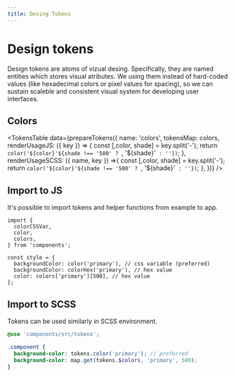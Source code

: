 ```yaml
---
title: Desing Tokens
---
```



# Design tokens

Design tokens are atoms of vizual desing. Specifically, they are named entities which stores visual atributes. We using them instead of hard-coded values (like hexadecimal colors or pixel values for spacing), so we can sustain scaleble and consistent visual system for developing user interfaces.

## Colors

<TokensTable
  data={prepareTokens({
    name: 'colors',
    tokensMap: colors,
    renderUsageJS: ({ key }) => {
      const [,color, shade] = key.split('-');
      return `color('${color}'${shade !== '500' ? `, '${shade}'` : ''})`;
    },
    renderUsageSCSS: ({ name, key }) =>{
      const [,color, shade] = key.split('-');
      return `color('${color}'${shade !== '500' ? `, '${shade}'` : ''})`;
    },
  })}
/>

## Import to JS

It's possible to import tokens and helper functions from example to app.

```
import {
  colorCSSVar,
  color,
  colors,
} from 'components';

const style = {
  backgroundColor: color('primary'), // css variable (preferred)
  backgroundColor: colorHex('primary'), // hex value
  color: colors['primary'][500], // hex value
};
```

## Import to SCSS

Tokens can be used similarly in SCSS environment.

```scss
@use 'components/src/tokens';

.component {
  background-color: tokens.color('primary'); // preferred
  background-color: map.get(tokens.$colors, 'primary', 500);
}
```

